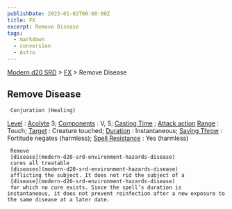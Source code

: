 ```yaml
---
publishDate: 2023-01-02T00:00:00Z
title: FX
excerpt: Remove Disease
tags:
  - markdown
  - conversion
  - Astro
---
```


[Modern d20 SRD](/#modernD20) > [FX](modern-d20-srd-fx-index) > Remove Disease

## Remove Disease




     Conjuration (Healing)

[Level](modern-d20-srd-fx-level)
:
[Acolyte](modern-d20-srd-classes-advanced-acolyte)
3;
[Components](modern-d20-srd-fx-components)
: V, S;
[Casting Time](modern-d20-srd-fx-casting-time)
;
[Attack action](modern-d20-srd-combat-attack-actions)
[Range](modern-d20-srd-fx-range)
: Touch;
[Target](modern-d20-srd-fx-target)
: Creature touched;
[Duration](modern-d20-srd-fx-duration)
: Instantaneous;
[Saving Throw](modern-d20-srd-basics-saving-throws)
: Fortitude negates (harmless);
[Spell Resistance](modern-d20-srd-special-abilities-spell-resistance)
: Yes (harmless)

     Remove
     [disease](modern-d20-srd-environment-hazards-disease)
     cures all treatable
     [diseases](modern-d20-srd-environment-hazards-disease)
     afflicting the subject. It does not rid the subject of a
     [disease](modern-d20-srd-environment-hazards-disease)
     for which no cure exists. Since the spell’s duration is instantaneous, it does not prevent reinfection after a new exposure to the same disease at a later date.

